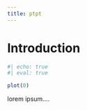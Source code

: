 ```yaml
---
title: ptpt
---
```


# Introduction

```r
#| echo: true
#| eval: true

plot(0)
```

lorem ipsum....
